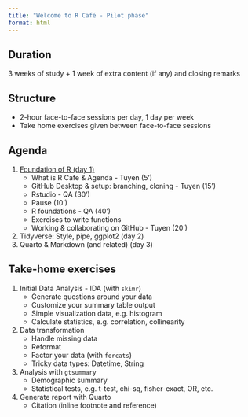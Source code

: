 ```yaml
---
title: "Welcome to R Café - Pilot phase"
format: html
---
```


## Duration
3 weeks of study + 1 week of extra content (if any) and closing remarks

## Structure
- 2-hour face-to-face sessions per day, 1 day per week
- Take home exercises given between face-to-face sessions

## Agenda
1. [Foundation of R (day 1)](intro.qmd)
	- What is R Cafe & Agenda - Tuyen (5')
	- GitHub Desktop & setup: branching, cloning - Tuyen (15')
	- Rstudio - QA (30')
	- Pause (10')
	- R foundations - QA (40')
	- Exercises to write functions
	- Working & collaborating on GitHub - Tuyen (20')

2. Tidyverse: Style, pipe, ggplot2 (day 2)
3. Quarto & Markdown (and related) (day 3)

## Take-home exercises
1. Initial Data Analysis - IDA (with `skimr`)
	- Generate questions around your data
	- Customize your summary table output
	- Simple visualization data, e.g. histogram
	- Calculate statistics, e.g. correlation, collinearity
2. Data transformation
	- Handle missing data
	- Reformat
	- Factor your data (with `forcats`)
	- Tricky data types: Datetime, String
3. Analysis with `gtsummary`
	- Demographic summary
	- Statistical tests, e.g. t-test, chi-sq, fisher-exact, OR, etc.
4. Generate report with Quarto
	- Citation (inline footnote and reference)

